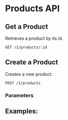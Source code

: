 


# Products API

## Get a Product

Retrieves a product by its id.

<Code>GET /1/products/:id</Code>

## Create a Product

Creates a new product.

<Code>POST /1/products</Code>

### Parameters

<RouteParams route="POST /1/products" />

## Examples:

<RouteExamples route="GET /1/users/me" />

<VisitedSchemas />
